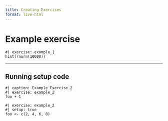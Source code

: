 ```yaml
---
title: Creating Exercises
format: live-html
---
```


# Example exercise

```webr
#| exercise: example_1
hist(rnorm(10000))
```



---

## Running setup code



```webr
#| caption: Example Exercise 2
#| exercise: example_2
foo + 1
```


```webr
#| exercise: example_2
#| setup: true
foo <- c(2, 4, 6, 8)
```
